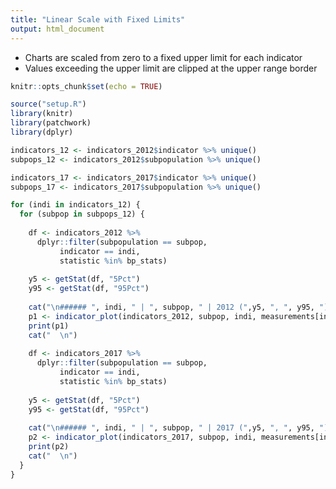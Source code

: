 ```yaml
---
title: "Linear Scale with Fixed Limits"
output: html_document
---
```


- Charts are scaled from zero to a fixed upper limit for each indicator
- Values exceeding the upper limit are clipped at the upper range border

```r
knitr::opts_chunk$set(echo = TRUE)
```


```r
source("setup.R")
library(knitr)
library(patchwork)
library(dplyr)

indicators_12 <- indicators_2012$indicator %>% unique()
subpops_12 <- indicators_2012$subpopulation %>% unique()

indicators_17 <- indicators_2017$indicator %>% unique()
subpops_17 <- indicators_2017$subpopulation %>% unique()

```


```r

for (indi in indicators_12) {
  for (subpop in subpops_12) {
    
    df <- indicators_2012 %>% 
      dplyr::filter(subpopulation == subpop,
           indicator == indi,
           statistic %in% bp_stats)
  
    y5 <- getStat(df, "5Pct")
    y95 <- getStat(df, "95Pct")
    
    cat("\n###### ", indi, " | ", subpop, " | 2012 (",y5, ", ", y95, ") \n")
    p1 <- indicator_plot(indicators_2012, subpop, indi, measurements[indi][[1]], scale_max[indi][[1]])
    print(p1)
    cat("  \n")
    
    df <- indicators_2017 %>% 
      dplyr::filter(subpopulation == subpop,
           indicator == indi,
           statistic %in% bp_stats)
  
    y5 <- getStat(df, "5Pct")
    y95 <- getStat(df, "95Pct")
    
    cat("\n###### ", indi, " | ", subpop, " | 2017 (",y5, ", ", y95, ") \n")
    p2 <- indicator_plot(indicators_2017, subpop, indi, measurements[indi][[1]], scale_max[indi][[1]])
    print(p2)
    cat("  \n")
  }
}

```
